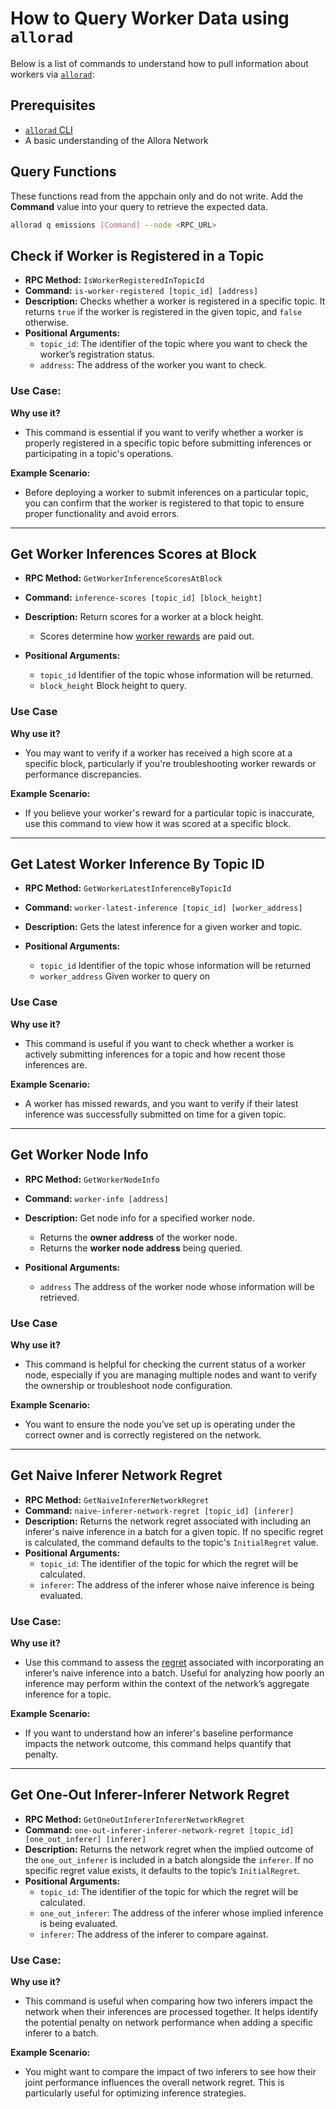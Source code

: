 # How to Query Worker Data using `allorad`

Below is a list of commands to understand how to pull information about workers via [`allorad`](/devs/get-started/cli#installing-allorad):

## Prerequisites

- [`allorad` CLI](/devs/get-started/cli)
- A basic understanding of the Allora Network

## Query Functions

These functions read from the appchain only and do not write. Add the **Command** value into your query to retrieve the expected data.

```bash
allorad q emissions [Command] --node <RPC_URL>
```

## Check if Worker is Registered in a Topic

- **RPC Method:** `IsWorkerRegisteredInTopicId`
- **Command:** `is-worker-registered [topic_id] [address]`
- **Description:** Checks whether a worker is registered in a specific topic. It returns `true` if the worker is registered in the given topic, and `false` otherwise.
- **Positional Arguments:**
    - `topic_id`: The identifier of the topic where you want to check the worker’s registration status.
    - `address`: The address of the worker you want to check.

### Use Case:
**Why use it?**  
- This command is essential if you want to verify whether a worker is properly registered in a specific topic before submitting inferences or participating in a topic's operations.

**Example Scenario:**  
- Before deploying a worker to submit inferences on a particular topic, you can confirm that the worker is registered to that topic to ensure proper functionality and avoid errors.

---

## Get Worker Inferences Scores at Block

- **RPC Method:** `GetWorkerInferenceScoresAtBlock`
- **Command:** `inference-scores [topic_id] [block_height]`
- **Description:** Return scores for a worker at a block height.
    - Scores determine how [worker rewards](/home/layers/consensus/workers) are paid out.

- **Positional Arguments:**
  - `topic_id` Identifier of the topic whose information will be returned.
  - `block_height` Block height to query.

### Use Case
**Why use it?**  
- You may want to verify if a worker has received a high score at a specific block, particularly if you're troubleshooting worker rewards or performance discrepancies.
   
**Example Scenario:**  
- If you believe your worker's reward for a particular topic is inaccurate, use this command to view how it was scored at a specific block.

---

## Get Latest Worker Inference By Topic ID

- **RPC Method:** `GetWorkerLatestInferenceByTopicId`
- **Command:** `worker-latest-inference [topic_id] [worker_address]`
- **Description:** Gets the latest inference for a given worker and topic.

- **Positional Arguments:**
  - `topic_id` Identifier of the topic whose information will be returned
  - `worker_address` Given worker to query on

### Use Case
**Why use it?**
- This command is useful if you want to check whether a worker is actively submitting inferences for a topic and how recent those inferences are.

**Example Scenario:**
- A worker has missed rewards, and you want to verify if their latest inference was successfully submitted on time for a given topic.

---

## Get Worker Node Info

- **RPC Method:** `GetWorkerNodeInfo`
- **Command:** `worker-info [address]`
- **Description:** Get node info for a specified worker node.
  - Returns the **owner address** of the worker node.
  - Returns the **worker node address** being queried.

- **Positional Arguments:**
  - `address` The address of the worker node whose information will be retrieved.

### Use Case
**Why use it?**
- This command is helpful for checking the current status of a worker node, especially if you are managing multiple nodes and want to verify the ownership or troubleshoot node configuration.

**Example Scenario:**
- You want to ensure the node you’ve set up is operating under the correct owner and is correctly registered on the network.

---

## Get Naive Inferer Network Regret

- **RPC Method:** `GetNaiveInfererNetworkRegret`
- **Command:** `naive-inferer-network-regret [topic_id] [inferer]`
- **Description:** Returns the network regret associated with including an inferer's naive inference in a batch for a given topic. If no specific regret is calculated, the command defaults to the topic's `InitialRegret` value.
- **Positional Arguments:**
    - `topic_id`: The identifier of the topic for which the regret will be calculated.
    - `inferer`: The address of the inferer whose naive inference is being evaluated.

### Use Case:
**Why use it?**  
- Use this command to assess the [regret](/home/key-terms#regrets) associated with incorporating an inferer’s naive inference into a batch. Useful for analyzing how poorly an inference may perform within the context of the network’s aggregate inference for a topic.

**Example Scenario:**  
- If you want to understand how an inferer's baseline performance impacts the network outcome, this command helps quantify that penalty.

---

## Get One-Out Inferer-Inferer Network Regret

- **RPC Method:** `GetOneOutInfererInfererNetworkRegret`
- **Command:** `one-out-inferer-inferer-network-regret [topic_id] [one_out_inferer] [inferer]`
- **Description:** Returns the network regret when the implied outcome of the `one_out_inferer` is included in a batch alongside the `inferer`. If no specific regret value exists, it defaults to the topic’s `InitialRegret`.
- **Positional Arguments:**
    - `topic_id`: The identifier of the topic for which the regret will be calculated.
    - `one_out_inferer`: The address of the inferer whose implied inference is being evaluated.
    - `inferer`: The address of the inferer to compare against.

### Use Case:
**Why use it?**  
- This command is useful when comparing how two inferers impact the network when their inferences are processed together. It helps identify the potential penalty on network performance when adding a specific inferer to a batch.

**Example Scenario:**
- You might want to compare the impact of two inferers to see how their joint performance influences the overall network regret. This is particularly useful for optimizing inference strategies.

